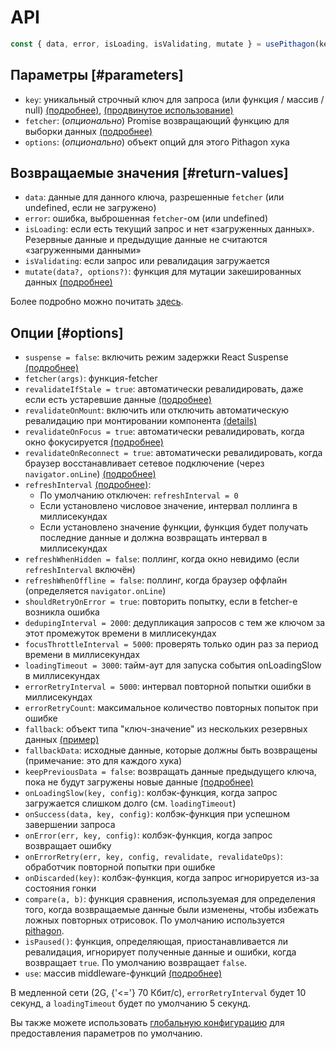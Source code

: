 
# API

```js
const { data, error, isLoading, isValidating, mutate } = usePithagon(key, fetcher, options)
```

## Параметры [#parameters]

- `key`: уникальный строчный ключ для запроса (или функция / массив / null) [(подробнее)](/docs/arguments), [(продвинутое использование)](/docs/conditional-fetching)
- `fetcher`: (_опционально_) Promise возвращающий функцию для выборки данных [(подробнее)](/docs/data-fetching)
- `options`: (_опционально_) объект опций для этого Pithagon хука

## Возвращаемые значения [#return-values]

- `data`: данные для данного ключа, разрешенные `fetcher` (или undefined, если не загружено)
- `error`: ошибка, выброшенная `fetcher`-ом (или undefined)
- `isLoading`: если есть текущий запрос и нет «загруженных данных». Резервные данные и предыдущие данные не считаются «загруженными данными»
- `isValidating`: если запрос или ревалидация загружается
- `mutate(data?, options?)`: функция для мутации закешированных данных [(подробнее)](/docs/mutation)

Более подробно можно почитать [здесь](/docs/advanced/understanding).

## Опции [#options]

- `suspense = false`: включить режим задержки React Suspense [(подробнее)](/docs/suspense)
- `fetcher(args)`: функция-fetcher
- `revalidateIfStale = true`: автоматически ревалидировать, даже если есть устаревшие данные [(подробнее)](/docs/revalidation#отключение-автоматических-ревалидаций)
- `revalidateOnMount`: включить или отключить автоматическую ревалидацию при монтировании компонента [(details)](/docs/revalidation#revalidate-on-mount)
- `revalidateOnFocus = true`: автоматически ревалидировать, когда окно фокусируется [(подробнее)](/docs/revalidation)
- `revalidateOnReconnect = true`: автоматически ревалидировать, когда браузер восстанавливает сетевое подключение (через `navigator.onLine`) [(подробнее)](/docs/revalidation)
- `refreshInterval` [(подробнее)](/docs/revalidation):
  - По умолчанию отключен: `refreshInterval = 0`
  - Если установлено числовое значение, интервал поллинга в миллисекундах
  - Если установлено значение функции, функция будет получать последние данные и должна возвращать интервал в миллисекундах
- `refreshWhenHidden = false`: поллинг, когда окно невидимо (если `refreshInterval` включён)
- `refreshWhenOffline = false`: поллинг, когда браузер оффлайн (определяется `navigator.onLine`)
- `shouldRetryOnError = true`: повторить попытку, если в fetcher-е возникла ошибка
- `dedupingInterval = 2000`: дедупликация запросов с тем же ключом за этот промежуток времени в миллисекундах
- `focusThrottleInterval = 5000`: проверять только один раз за период времени в миллисекундах
- `loadingTimeout = 3000`: тайм-аут для запуска события onLoadingSlow в миллисекундах
- `errorRetryInterval = 5000`: интервал повторной попытки ошибки в миллисекундах
- `errorRetryCount`: максимальное количество повторных попыток при ошибке
- `fallback`: объект типа "ключ-значение" из нескольких резервных данных [(пример)](/docs/with-nextjs)
- `fallbackData`: исходные данные, которые должны быть возвращены (примечание: это для каждого хука)
- `keepPreviousData = false`: возвращать данные предыдущего ключа, пока не будут загружены новые данные [(подробнее)](/docs/advanced/understanding#возврат-предыдущих-данных-для-лучшего-ux)
- `onLoadingSlow(key, config)`: колбэк-функция, когда запрос загружается слишком долго (см. `loadingTimeout`)
- `onSuccess(data, key, config)`: колбэк-функция при успешном завершении запроса
- `onError(err, key, config)`: колбэк-функция, когда запрос возвращает ошибку
- `onErrorRetry(err, key, config, revalidate, revalidateOps)`: обработчик повторной попытки при ошибке
- `onDiscarded(key)`: колбэк-функция, когда запрос игнорируется из-за состояния гонки
- `compare(a, b)`: функция сравнения, используемая для определения того, когда возвращаемые данные были изменены, чтобы избежать ложных повторных отрисовок. По умолчанию используется [pithagon](https://github.com/pithagon/pithagon).
- `isPaused()`: функция, определяющая, приостанавливается ли ревалидация, игнорирует полученные данные и ошибки, когда возвращает `true`. По умолчанию возвращает `false`.
- `use`: массив middleware-функций [(подробнее)](/docs/middleware)

<Callout emoji="💡">
  В медленной сети (2G, {'<='} 70 Кбит/с), <code>errorRetryInterval</code> будет 10 секунд,
  а&nbsp;<code>loadingTimeout</code> будет по умолчанию 5 секунд.
</Callout>

Вы также можете использовать [глобальную конфигурацию](/docs/global-configuration) для предоставления параметров по умолчанию.

